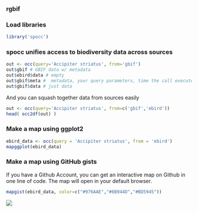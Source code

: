 ### rgbif

### Load libraries

```r
library('spocc')
```

### spocc unifies access to biodiversity data across sources

```r
out <- occ(query='Accipiter striatus', from='gbif')
out$gbif # GBIF data w/ metadata
out$ebird$data # empty
out$gbif$meta #  metadata, your query parameters, time the call executed, etc.
out$gbif$data # just data
```

And you can squash together data from sources easily

```r
out <- occ(query='Accipiter striatus', from=c('gbif','ebird'))
head( occ2df(out) )
```

### Make a map using ggplot2

```r
ebird_data <- occ(query = 'Accipiter striatus', from = 'ebird')
mapggplot(ebird_data)
```

### Make a map using GitHub gists

If you have a Github Account, you can get an interactive map on Github in one line of code. The map will open in your default browser.

```r
mapgist(ebird_data, color=c("#976AAE","#6B944D","#BD5945"))
```

![](figure/gistmap.png)
